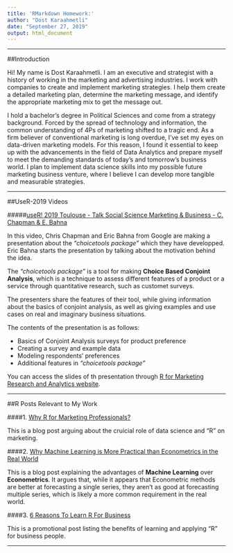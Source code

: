 ---
title: 'RMarkdown Homework:'
author: "Dost Karaahmetli"
date: "September 27, 2019"
output: html_document
---

--------------------------------------

##Introduction

Hi! My name is Dost Karaahmetli. I am an executive and strategist with a history of working in the marketing and advertising industries.  I work with companies to create and implement marketing strategies. I help them create a detailed marketing plan, determine the marketing message, and identify the appropriate marketing mix to get the message out. 

I hold a bachelor's degree in Political Sciences and come from a strategy background. Forced by the spread of technology and information, the common understanding of 4Ps of marketing shifted to a tragic end. As a firm believer of conventional marketing is long overdue, I've set my eyes on data-driven marketing models. For this reason, I found it essential to keep up with the advancements in the field of Data Analytics and prepare myself to meet the demanding standards of today's and tomorrow's business world. I plan to implement data science skills into my possible future marketing business venture, where I believe I can develop more tangible and measurable strategies.

----------------------------------------------------------------------------------------

##UseR-2019 Videos 


#####[useR! 2019 Toulouse - Talk Social Science Marketing & Business - C. Chapman & E. Bahna](https://www.youtube.com/watch?v=oO_HZSNowMM)

In this video, Chris Chapman and Eric Bahna from Google are making a presentation about the *"choicetools package"* which they have developped. Eric Bahna starts the presentation by talking about the motivation behind the idea. 

The *"choicetools package"* is a tool for making **Choice Based Conjoint Analysis**, which is a technique to assess different features of a product or a service through quantitative research, such as customet surveys. 

The presenters share the features of their tool, while giving information about the basics of conjoint analysis, as well as giving examples and use cases on real and imaginary business situations. 

The contents of the presentation is as follows:

- Basics of Conjoint Analysis surveys for product preference
- Creating a survey and example data
- Modeling respondents' preferences
- Additional features in *"choicetools package"*

You can access the slides of th presentation through [R for Marketing Research and Analytics website](http://r-marketing.r-forge.r-project.org/slides/user2019/conjoint-slides.html#/ "Presentation, UseR-2019 Toulouse, C. Chapman & E. Bahna"). 

----------------------------------------------------------------------------------------

##R Posts Relevant to My Work


####1. [Why R for Marketing Professionals?](https://www.edureka.co/blog/r-for-marketing-professionals/)

This is a blog post arguing about the cruicial role of data science and "R" on marketing.

####2. [Why Machine Learning is More Practical than Econometrics in the Real World](https://www.remixinstitute.com/blog/why-machine-learning-is-more-practical-than-time-series-in-the-real-world/#.XY3eaigzZPY)

This is a blog post explaining the advantages of **Machine Learning** over **Econometrics**. It argues that, while it appears that Econometric methods are better at forecasting a single series, they aren't as good at forecasting multiple series, which is likely a more common requirement in the real world. 

####3. [6 Reasons To Learn R For Business](https://www.business-science.io/business/2017/12/27/six-reasons-to-use-R-for-business.html)

This is a promotional post listing the benefits of learning and applying "R" for business people.

----------------------------------------------------------------------------------------




